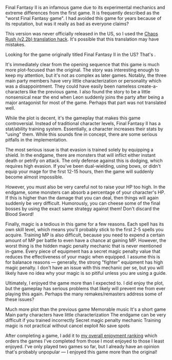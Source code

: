 Final Fantasy&nbsp;II is an infamous game due to its experimental mechanics and extreme differences from the first game.
It is frequently described as the "worst Final Fantasy game". I had avoided this game for years because of its
reputation, but was it really as bad as everyone claims?

<GameHeader game={props.game} />

<Note>This version was never officially released in the US, so I used the
[Chaos Rush&nbsp;(v2.2b) translation hack](https://www.romhacking.net/translations/2656/). It's possible that this
translation may have mistakes.</Note>

<Note>Looking for the game originally titled Final Fantasy&nbsp;II in the US? That's
<GameLink slug="final_fantasy_iv" />.</Note>

It's immediately clear from the opening sequence that this game is much more plot-focused than the original. The story
was interesting enough to keep my attention, but it's not as complex as later games. Notably, the three main party
members have very little characterization or personality which was a disappointment. They could have easily been
nameless create-a-characters like the previous game. I also found the story to be a little nonsensical near the end when
<Spoiler>Leon suddenly joins the party after being a major antagonist for most of the game.</Spoiler> Perhaps that part
was not translated well.

While the plot is decent, it's the gameplay that makes this game controversial. Instead of traditional character levels,
Final Fantasy&nbsp;II has a stat/ability training system. Essentially, a character increases their stats by "using"
them. While this sounds fine in concept, there are some serious pitfalls in the implementation.

The most serious issue is that evasion is trained solely by equipping a shield. In the endgame, there are monsters that
will inflict either instant death or petrify on attack. The only defense against this is dodging, which requires high
evasion. If you've been dual-wielding, using bows, or didn't equip your mage for the first 12-15 hours, then the game
will suddenly become almost impossible.

However, you must also be very careful not to raise your HP too high. In the endgame, some monsters can absorb a
percentage of your character's HP. If this is higher than the damage that you can deal, then things will again suddenly
be very difficult. Humorously, you can cheese some of the final bosses by using the exact same strategy against them!
<Spoiler>Don't discard the Blood Sword!</Spoiler>

Finally, magic is a tedious in this game for a few reasons. Each spell has its own skill level, which means you'll
probably stick to the first 2-5 spells you acquire. Training MP is also difficult, because you need to expend a certain
amount of MP per battle to even have a chance at gaining MP. However, the worst thing is the hidden magic penalty
mechanic that is never mentioned in-game. Every piece of equipment has a secret magic penalty value that reduces the
effectiveness of your magic when equipped. I assume this is for balanace reasons &mdash; generally, the strong "fighter"
equipment has high magic penalty. I don't have an issue with this mechanic per&nbsp;se, but you will likely have no idea
why your magic is so pitiful unless you are using a guide.

Ultimately, I enjoyed the game more than I expected to. I did enjoy the plot, but the gameplay has serious problems that
likely will prevent me from ever playing this again. Perhaps the many remakes/remasters address some of these issues?

<LikedDisliked>
  <LikedList>
    <LikedItem>Much more plot than the previous game</LikedItem>
    <LikedItem>Memorable music</LikedItem>
    <LikedItem>It's a short game</LikedItem>
  </LikedList>
  <DislikedList>
    <DislikedItem>Main party characters have little characterization</DislikedItem>
    <DislikedItem>The endgame can be very difficult if you trained incorrectly</DislikedItem>
    <DislikedItem>Secret magic penalty mechanic</DislikedItem>
    <DislikedItem>Training magic is not practical without cancel exploit</DislikedItem>
    <DislikedItem>No save spots</DislikedItem>
  </DislikedList>
</LikedDisliked>

After completing a game, I add it to [my overall enjoyment ranking](/ranking) which orders the games I've completed from
those I most enjoyed to those I least enjoyed. I've only played two games so far, but I already have an opinion that's
probably unpopular &mdash; I enjoyed this game more than the original!

<GameRanking game={props.slug} />
